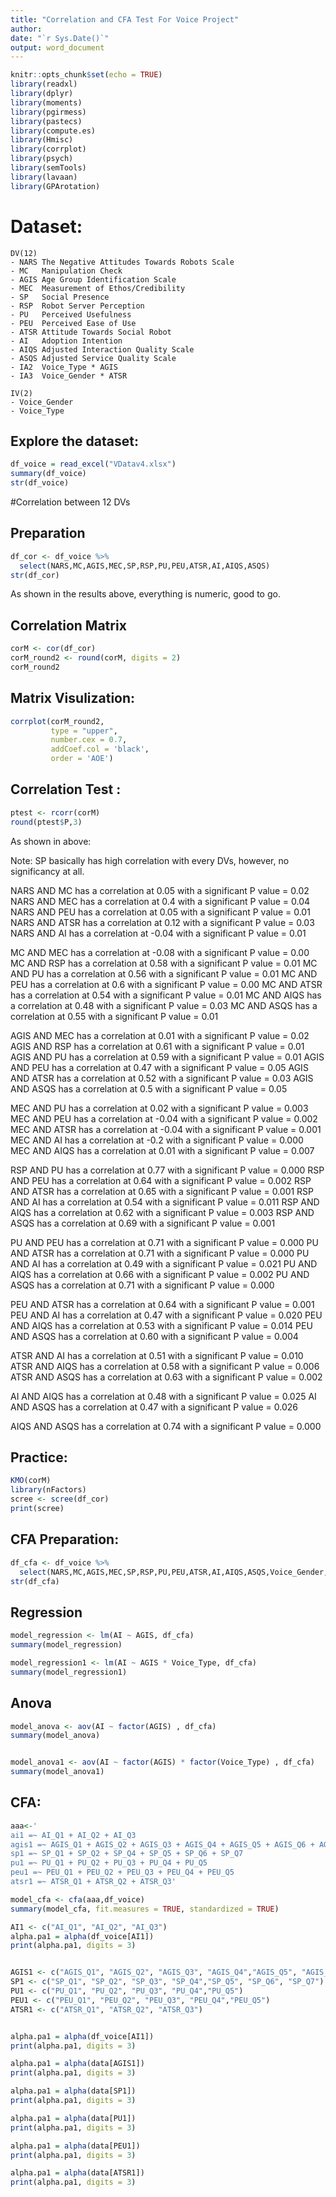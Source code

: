 ```yaml
---
title: "Correlation and CFA Test For Voice Project"
author: 
date: "`r Sys.Date()`"
output: word_document
---
```


```r
knitr::opts_chunk$set(echo = TRUE)
library(readxl)
library(dplyr)
library(moments)
library(pgirmess)
library(pastecs)
library(compute.es)
library(Hmisc)
library(corrplot)
library(psych)
library(semTools)
library(lavaan)
library(GPArotation)

```


# Dataset: 
    DV(12)
    - NARS The Negative Attitudes Towards Robots Scale
    - MC   Manipulation Check
    - AGIS Age Group Identification Scale
    - MEC  Measurement of Ethos/Credibility
    - SP   Social Presence
    - RSP  Robot Server Perception
    - PU   Perceived Usefulness
    - PEU  Perceived Ease of Use
    - ATSR Attitude Towards Social Robot
    - AI   Adoption Intention
    - AIQS Adjusted Interaction Quality Scale
    - ASQS Adjusted Service Quality Scale
    - IA2  Voice_Type * AGIS
    - IA3  Voice_Gender * ATSR
    
    IV(2)
    - Voice_Gender
    - Voice_Type



## Explore the dataset:
```r
df_voice = read_excel("VDatav4.xlsx")
summary(df_voice)
str(df_voice)
```

#Correlation between 12 DVs

## Preparation
```r
df_cor <- df_voice %>%
  select(NARS,MC,AGIS,MEC,SP,RSP,PU,PEU,ATSR,AI,AIQS,ASQS)
str(df_cor)
```
As shown in the results above, everything is numeric, good to go.


## Correlation Matrix
```r
corM <- cor(df_cor)
corM_round2 <- round(corM, digits = 2)
corM_round2
```

## Matrix Visulization:
```r
corrplot(corM_round2,
         type = "upper",
         number.cex = 0.7,
         addCoef.col = 'black',
         order = 'AOE')
```


## Correlation Test :
```r
ptest <- rcorr(corM)
round(ptest$P,3)
```

As shown in above:

Note: SP basically has high correlation with every DVs, however, no significancy at all.

NARS AND MC has a correlation at 0.05 with a significant P value = 0.02
NARS AND MEC has a correlation at 0.4 with a significant P value = 0.04
NARS AND PEU has a correlation at 0.05 with a significant P value = 0.01
NARS AND ATSR has a correlation at 0.12 with a significant P value = 0.03
NARS AND AI has a correlation at -0.04 with a significant P value = 0.01

MC AND MEC has a correlation at -0.08 with a significant P value = 0.00
MC AND RSP has a correlation at 0.58 with a significant P value = 0.01
MC AND PU has a correlation at 0.56 with a significant P value = 0.01
MC AND PEU has a correlation at 0.6 with a significant P value = 0.00
MC AND ATSR has a correlation at 0.54 with a significant P value = 0.01
MC AND AIQS has a correlation at 0.48 with a significant P value = 0.03
MC AND ASQS has a correlation at 0.55 with a significant P value = 0.01

AGIS AND MEC has a correlation at 0.01 with a significant P value = 0.02
AGIS AND RSP has a correlation at 0.61 with a significant P value = 0.01
AGIS AND PU has a correlation at 0.59 with a significant P value = 0.01
AGIS AND PEU has a correlation at 0.47 with a significant P value = 0.05
AGIS AND ATSR has a correlation at 0.52 with a significant P value = 0.03
AGIS AND ASQS has a correlation at 0.5 with a significant P value = 0.05


MEC AND PU has a correlation at 0.02 with a significant P value = 0.003
MEC AND PEU has a correlation at -0.04 with a significant P value = 0.002
MEC AND ATSR has a correlation at -0.04 with a significant P value = 0.001
MEC AND AI has a correlation at -0.2 with a significant P value = 0.000
MEC AND AIQS has a correlation at 0.01 with a significant P value = 0.007


RSP AND PU has a correlation at 0.77 with a significant P value = 0.000
RSP AND PEU has a correlation at 0.64 with a significant P value = 0.002
RSP AND ATSR has a correlation at 0.65 with a significant P value = 0.001
RSP AND AI has a correlation at 0.54 with a significant P value = 0.011
RSP AND AIQS has a correlation at 0.62 with a significant P value = 0.003
RSP AND ASQS has a correlation at 0.69 with a significant P value = 0.001

PU AND PEU has a correlation at 0.71 with a significant P value = 0.000
PU AND ATSR has a correlation at 0.71 with a significant P value = 0.000
PU AND AI has a correlation at 0.49 with a significant P value = 0.021
PU AND AIQS has a correlation at 0.66 with a significant P value = 0.002
PU AND ASQS has a correlation at 0.71 with a significant P value = 0.000

PEU AND ATSR has a correlation at 0.64 with a significant P value = 0.001
PEU AND AI has a correlation at 0.47 with a significant P value = 0.020
PEU AND AIQS has a correlation at 0.53 with a significant P value = 0.014
PEU AND ASQS has a correlation at 0.60 with a significant P value = 0.004

ATSR AND AI has a correlation at 0.51 with a significant P value = 0.010
ATSR AND AIQS has a correlation at 0.58 with a significant P value = 0.006
ATSR AND ASQS has a correlation at 0.63 with a significant P value = 0.002

AI AND AIQS has a correlation at 0.48 with a significant P value = 0.025
AI AND ASQS has a correlation at 0.47 with a significant P value = 0.026

AIQS AND ASQS has a correlation at 0.74 with a significant P value = 0.000






## Practice: 
```r
KMO(corM)
library(nFactors)
scree <- scree(df_cor)
print(scree)

```





## CFA Preparation: 
```r
df_cfa <- df_voice %>%
  select(NARS,MC,AGIS,MEC,SP,RSP,PU,PEU,ATSR,AI,AIQS,ASQS,Voice_Gender,Voice_Type,VT,IA,IA2,IA3)
str(df_cfa)

```


## Regression
```r
model_regression <- lm(AI ~ AGIS, df_cfa)
summary(model_regression)

model_regression1 <- lm(AI ~ AGIS * Voice_Type, df_cfa)
summary(model_regression1)

```


## Anova 
```r
model_anova <- aov(AI ~ factor(AGIS) , df_cfa)
summary(model_anova)


model_anova1 <- aov(AI ~ factor(AGIS) * factor(Voice_Type) , df_cfa)
summary(model_anova1)
```


## CFA:
```r
aaa<-'
ai1 =~ AI_Q1 + AI_Q2 + AI_Q3
agis1 =~ AGIS_Q1 + AGIS_Q2 + AGIS_Q3 + AGIS_Q4 + AGIS_Q5 + AGIS_Q6 + AGIS_Q7 + AGIS_Q8 + AGIS_Q9 + AGIS_Q10 + AGIS_Q11 + AGIS_Q12 + AGIS_Q13
sp1 =~ SP_Q1 + SP_Q2 + SP_Q4 + SP_Q5 + SP_Q6 + SP_Q7
pu1 =~ PU_Q1 + PU_Q2 + PU_Q3 + PU_Q4 + PU_Q5 
peu1 =~ PEU_Q1 + PEU_Q2 + PEU_Q3 + PEU_Q4 + PEU_Q5
atsr1 =~ ATSR_Q1 + ATSR_Q2 + ATSR_Q3'

model_cfa <- cfa(aaa,df_voice)
summary(model_cfa, fit.measures = TRUE, standardized = TRUE)

AI1 <- c("AI_Q1", "AI_Q2", "AI_Q3")
alpha.pa1 = alpha(df_voice[AI1])
print(alpha.pa1, digits = 3)


AGIS1 <- c("AGIS_Q1", "AGIS_Q2", "AGIS_Q3", "AGIS_Q4","AGIS_Q5", "AGIS_Q6", "AGIS_Q7", "AGIS_Q8", "AGIS_Q9","AGIS_Q10", "AGIS_Q11", "AGIS_Q12", "AGIS_Q13")
SP1 <- c("SP_Q1", "SP_Q2", "SP_Q3", "SP_Q4","SP_Q5", "SP_Q6", "SP_Q7")
PU1 <- c("PU_Q1", "PU_Q2", "PU_Q3", "PU_Q4","PU_Q5")
PEU1 <- c("PEU_Q1", "PEU_Q2", "PEU_Q3", "PEU_Q4","PEU_Q5")
ATSR1 <- c("ATSR_Q1", "ATSR_Q2", "ATSR_Q3")


alpha.pa1 = alpha(df_voice[AI1])
print(alpha.pa1, digits = 3)

alpha.pa1 = alpha(data[AGIS1])
print(alpha.pa1, digits = 3)

alpha.pa1 = alpha(data[SP1])
print(alpha.pa1, digits = 3)

alpha.pa1 = alpha(data[PU1])
print(alpha.pa1, digits = 3)

alpha.pa1 = alpha(data[PEU1])
print(alpha.pa1, digits = 3)

alpha.pa1 = alpha(data[ATSR1])
print(alpha.pa1, digits = 3)


```

